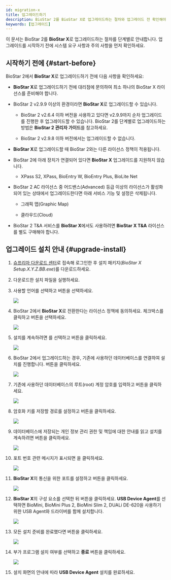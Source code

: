 ```yaml
---
id: migration-x
title: 업그레이드하기
description: BioStar 2를 BioStar X로 업그레이드하는 절차와 업그레이드 전 확인해야 할 요구 사항을 안내합니다.
keywords: [업그레이드]
---
```


이 문서는 BioStar 2를 **BioStar X**로 업그레이드하는 절차를 단계별로 안내합니다. 업그레이드를 시작하기 전에 시스템 요구 사항과 주의 사항을 먼저 확인하세요.

## 시작하기 전에 {#start-before}

BioStar 2에서 **BioStar X**로 업그레이드하기 전에 다음 사항을 확인하세요:

* **BioStar X**로 업그레이드하기 전에 대리점에 문의하여 최소 하나의 BioStar X 라이선스를 준비해야 합니다.

* BioStar 2 v2.9.9 이상의 환경이라면 **BioStar X**로 업그레이드할 수 있습니다.

  * BioStar 2 v2.6.4 이하 버전을 사용하고 있다면 v2.9.9까지 순차 업그레이드를 진행한 후 업그레이드할 수 있습니다. BioStar 2를 단계별로 업그레이드하는 방법은 **BioStar 2 관리자 가이드**를 참고하세요. 

  * BioStar 2 v2.9.8 이하 버전에서는 업그레이드할 수 없습니다.

* **BioStar X**로 업그레이드할 때 BioStar 2와는 다른 라이선스 정책이 적용됩니다.

* BioStar 2에 아래 장치가 연결되어 있다면 **BioStar X** 업그레이드를 지원하지 않습니다. 

  * XPass S2, XPass, BioEntry W, BioEntry Plus, BioLite Net

* BioStar 2 AC 라이선스 중 어드밴스(Advanced) 등급 이상의 라이선스가 활성화되어 있는 상태에서 업그레이드한다면 아래 서비스 기능 및 설정은 삭제됩니다.

  * 그래픽 맵(Graphic Map)

  * 클라우드(Cloud)

* BioStar 2 T&A 서비스를 **BioStar X**에서도 사용하려면 **BioStar X T&A** 라이선스를 별도 구매해야 합니다.


## 업그레이드 설치 안내 {#upgrade-install}

1. [슈프리마 다운로드 센터](https://download.supremainc.com/)로 접속해 로그인한 후 설치 패키지(*BioStar X Setup.X.Y.Z.BB.exe*)를 다운로드하세요.

1. 다운로드한 설치 파일을 실행하세요.

1. 사용할 언어를 선택하고 <Cmd code='biostar2.install.ok' className='bold'/> 버튼을 선택하세요.

    <Image src='/img/biostarx-install-select-language.png' />

1. BioStar 2에서 **BioStar X**로 전환한다는 라이선스 정책에 동의하세요. 체크박스를 클릭하고 <Cmd code='biostar2.install.next' className='bold'/> 버튼을 선택하세요.

    <Image src='/img/biostarx-install-2-to-x-agree.png' />

1. 설치를 계속하려면 <Cmd code='biostar2.install.agree' className='bold'/>를 선택하고 <Cmd code='biostar2.install.next' className='bold'/> 버튼을 클릭하세요.

    <Image src='/img/biostarx-install-agree.png' />

1. BioStar 2에서 업그레이드하는 경우, 기존에 사용하던 데이터베이스를 연결하여 설치를 진행합니다. <Cmd code='biostar2.install.next' className='bold'/> 버튼을 클릭하세요.

    <Image src='/img/biostarx-upgrade-select-install-type.png' />

1. 기존에 사용하던 데이터베이스의 루트(root) 계정 암호를 입력하고 <Cmd code='biostar2.install.next' className='bold'/> 버튼을 클릭하세요.

    <Image src='/img/biostarx-install-input-db-pw.png' />

1. 암호화 키를 저장할 경로를 설정하고 <Cmd code='biostar2.install.next' className='bold'/> 버튼을 클릭하세요.

    <Image src='/img/biostarx-install-set-encrypt-path.png' />

1. 데이터베이스에 저장되는 개인 정보 관리 권한 및 책임에 대한 안내를 읽고 설치를 계속하려면 <Cmd code='biostar2.install.next' className='bold'/> 버튼을 클릭하세요.

    <Image src='/img/biostarx-install-read-covenant.png' />

1. 포트 번호 관련 메시지가 표시되면 <Cmd code='biostar2.install.ok' />을 클릭하세요.

    <Image src='/img/biostarx-install-set-port-confirm.png' />

1. **BioStar X**의 통신을 위한 포트를 설정하고 <Cmd code='biostar2.install.next' className='bold'/> 버튼을 클릭하세요.

    <Image src='/img/biostarx-upgrade-set-port.png' />

1. **BioStar X**의 구성 요소를 선택한 뒤 <Cmd code='biostar2.install.next' className='bold'/> 버튼을 클릭하세요. **USB Device Agent**를 선택하면 BioMini, BioMini Plus 2, BioMini Slim 2, DUALi DE-620을 사용하기 위한 USB Agent와 드라이버를 함께 설치합니다.

    <Image src='/img/biostarx-install-additional.png' />

1. 모든 설치 준비를 완료했다면 <Cmd code='biostar2.install.btnInstall' className='bold'/> 버튼을 클릭하세요.

    <Image src='/img/biostarx-upgrade-complete.png' />

1. 부가 프로그램 설치 여부를 선택하고 **종료** 버튼을 클릭하세요.

    <Image src='/img/biostarx-install-additional-fin.png' />

1. 설치 화면의 안내에 따라 **USB Device Agent** 설치를 완료하세요.


<InstallNotes />